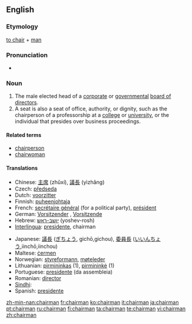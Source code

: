 ==English==

===Etymology===
[[chair#Verb|to chair]] + [[man]]

===Pronunciation===
* {{audio|en-us-chairman.ogg|Audio (US)}}

===Noun===
{{wikipedia}}{{en-noun|chairmen}}

# The male elected head of a [[corporate]] or [[government]]al [[board of directors]].
# <!--something is wrong with this defn-->A seat is also a seat of office, authority, or dignity, such as the chairperson of a professorship at a [[college]] or [[university]], or the individual that presides over business proceedings.

====Related terms====
* [[chairperson]]
* [[chairwoman]]

====Translations====
{{top}}
* Chinese: [[主席]] (zhǔxí), [[議長]] (yìzhǎng)
* Czech: [[předseda]] {{m}}
* Dutch: [[voorzitter]] {{m}}
* Finnish: [[puheenjohtaja]]
* French: [[secrétaire général]] (for a political party), [[président]] {{m}}
* German: [[Vorsitzender]] {{m}}, [[Vorsitzende]] {{f}}
* Hebrew: [[יושב-ראש]] (yoshev-rosh) {{m}}
* [[Interlingua]]: [[presidente]], chairman
{{mid}}
* Japanese: [[議長]] ([[ぎちょう]], gichō,gichou), [[委員長]] ([[いいんちょう]],iinchō,iinchou)
* Maltese: [[ċermen]]
* Norwegian: [[styreformann]], [[møteleder]]
* Lithuanian: [[pirmininkas]] {{m}} (1), [[pirmininkė]] {{f}} (1)
* Portuguese: [[presidente]] (da assembleia)
* Romanian: [[director]]
* [[Sindhi]]: {{SDchar|[[نِشِستمان]]}}
* Spanish: [[presidente]]
{{bottom}}

[[zh-min-nan:chairman]]
[[fr:chairman]]
[[ko:chairman]]
[[it:chairman]]
[[ja:chairman]]
[[pt:chairman]]
[[ru:chairman]]
[[fi:chairman]]
[[ta:chairman]]
[[te:chairman]]
[[vi:chairman]]
[[zh:chairman]]